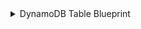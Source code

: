 <details>
<summary>DynamoDB Table Blueprint</summary>

```json showLineNumbers
{
  "identifier": "dynamoDBTable",
  "description": "This blueprint represents an AWS DynamoDB Table in our software catalog",
  "title": "DynamoDB Table",
  "icon": "AWS",
  "schema": {
    "properties": {
      "link": {
        "type": "string",
        "format": "url",
        "title": "Link"
      },
      "tableStatus": {
        "type": "string",
        "title": "Table Status"
      },
      "itemCount": {
        "type": "number",
        "title": "Item Count"
      },
      "creationDateTime": {
        "type": "string",
        "format": "date-time",
        "title": "Creation Date Time"
      },
      "billingMode": {
        "type": "string",
        "title": "Billing Mode"
      },
      "writeCapacityUnits": {
        "type": "number",
        "title": "Write Capacity Units"
      },
      "readCapacityUnits": {
        "type": "number",
        "title": "Read Capacity Units"
      },
      "timeToLive": {
        "type": "boolean",
        "title": "Time to Live"
      },
      "pointInTimeRecovery": {
        "type": "boolean",
        "title": "Point in Time Recovery"
      },
      "deletionProtection": {
        "type": "boolean",
        "title": "Deletion Protection"
      },
      "arn": {
        "type": "string",
        "title": "ARN"
      },
      "kind": {
        "type": "string",
        "title": "Kind"
      },
      "region": {
        "type": "string",
        "title": "Region"
      }
    },
    "required": []
  },
  "mirrorProperties": {},
  "calculationProperties": {},
  "aggregationProperties": {},
  "relations": {
    "account": {
      "title": "Account",
      "target": "awsAccount",
      "required": true,
      "many": false
    }
  }
}
```

</details>
